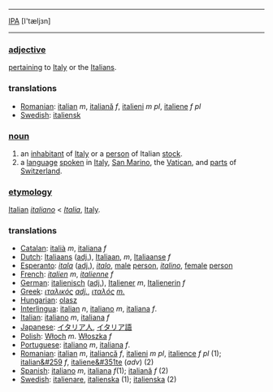 ----
[[IPA]] [I'tæljзn]
----

===[[adjective]]===

[[pertain|pertaining]] to [[Italy]] or the [[Italian|Italians]].

===translations===

*[[Romanian]]: [[italian]] ''m'', [[italiană]] ''f'', [[italieni]] ''m pl'', [[italiene]] ''f pl''
*[[Swedish]]: [[italiensk]]



===[[noun]] ===

# an [[inhabitant]] of [[Italy]] or a [[person]] of Italian [[stock]].
# a [[language]] [[speak|spoken]] in [[Italy]], [[San Marino]], the [[Vatican]], and [[part|parts]] of [[Switzerland]].

===[[etymology]]=== 

[[Italian]] ''[[italiano]]'' < ''[[Italia]]'', [[Italy]].

===translations===

*[[Catalan]]: [[italià]] ''m'', [[italiana]] ''f''
*[[Dutch]]: [[Italiaans]] ([[adjective|adj.]]), [[Italiaan]], ''m'', [[Italiaanse]] ''f''
*[[Esperanto]]: ''[[itala]]'' ([[adjective|adj.]]), ''[[italo]]'', [[male]] [[person]], ''[[italino]]'', [[female]] [[person]]
*[[French]]: ''[[italien]]'' ''m'', ''[[italienne]]'' ''f''
*[[German]]: [[italienisch]] ([[adjective|adj.]]), [[Italiener]] ''m'', [[Italienerin]] ''f''
*[[Greek]]: ''[[ιταλικός]]'' ''[[adjective|adj.]]'', ''[[ιταλός]]'' ''[[masculine|m.]]''
*[[Hungarian]]: [[olasz]]
*[[Interlingua]]: [[italian]] ''n'', [[italiano]]  ''m'', [[italiana]]  ''f''.
*[[Italian]]: [[italiano]] ''m'',  [[italiana]]  ''f''
*[[Japanese]]: [[イタリア人]], [[イタリア語]]
*[[Polish]]: [[Włoch]] ''m''. [[Włoszka]] ''f''
*[[Portuguese]]: [[italiano]] ''m'', [[italiana]] ''f''.
*[[Romanian]]: [[italian]] ''m'', [[italiancă]] ''f'', [[italieni]] ''m pl'', [[italience]] ''f pl'' (1); [[italian&#259]] ''f'', [[italiene&#351te]] (''adv'') (2)
*[[Spanish]]: [[italiano]]  ''m'', [[italiana]]  ''f''(1); [[italiană]] ''f'' (2)
*[[Swedish]]: [[italienare]], [[italienska]] (1); [[italienska]] (2)